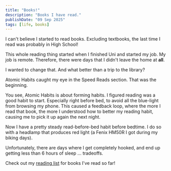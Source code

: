 ```yaml
---
title: "Books!"
description: "Books I have read."
publishDate: "09 Sep 2025"
tags: [life, books]
---
```


I can't believe I started to read books. Excluding textbooks, the last time I read was probably in High School!

This whole reading thing started when I finished Uni and started my job. My job is remote. Therefore, there were days that I didn't leave the home at **all**.

I wanted to change that. And what better than a trip to the library?

Atomic Habits caught my eye in the Speed Reads section. That was the beginning.

You see, Atomic Habits is about forming habits. I figured reading was a good habit to start. Especially right before bed, to avoid all the blue-light from browsing my phone. This caused a feedback loop, where the more I read that book, the more I understood how to better my reading habit, causing me to pick it up again the next night.

Now I have a pretty steady read-before-bed habit before bedtime. I do so with a headlamp that produces red light (a Fenix HM50R I got during my biking days).

Unfortunately, there are days where I get completely hooked, and end up getting less than 6 hours of sleep ... tradeoffs.

Check out my [reading list](/notes/reading-list) for books I've read so far!